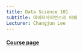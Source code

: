 ```yaml
---
title: Data Science 101
subtitle: 데이터사이언스의 이해
Lecturer: Changjun Lee
---
```


#### [Course page](https://www.notion.so/changjun-lee/Foundations-on-Data-Science-2022-45f6532fe7fe4d2595ef2991b1a47c13?pvs=4)

